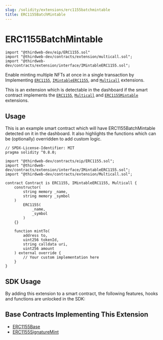 ```yaml
---
slug: /solidity/extensions/erc1155batchmintable
title: ERC1155BatchMintable
---
```



# ERC1155BatchMintable

```solidity
import "@thirdweb-dev/eip/ERC1155.sol"
import "@thirdweb-dev/contracts/extension/multicall.sol";
import "@thirdweb-dev/contracts/extension/interface/IMintableERC1155.sol";
```

Enable minting multiple NFTs at once in a single transaction by Implementing [`ERC1155`](/solidity/extensions/erc1155), [`IMintableERC1155`](/solidity/extensions/erc1155mintable), and [`Multicall`](/solidity/extensions/multicall) extensions.

This is an extension which is detectable in the dashboard if the smart contract implements the
[`ERC1155`](/solidity/extensions/erc1155), [`Multicall`](/solidity/extensions/multicall) and [`ERC1155Mintable`](/solidity/extensions/erc1155mintable) extensions.

<div className="row">

<div style={{ paddingLeft: 12, paddingBottom: 12 }}>

<ViewContractCodeButton
  link="https://github.com/thirdweb-dev/contracts/blob/main/contracts/extension/Multicall.sol"
  name="Multicall"
  text="Multicall"
/>

</div>

<div style={{ paddingLeft: 12, paddingBottom: 12 }}>

<ViewContractCodeButton
  link="https://github.com/thirdweb-dev/contracts/blob/main/contracts/extension/interface/IMintableERC1155.sol"
  name="ERC1155Mintable"
  text="IMintableERC1155"
/>

</div>

</div>

## Usage

This is an example smart contract which will have ERC1155BatchMintable detected on it in the dashboard. It also highlights the functions which can be (optionally) overridden to add custom logic.

```solidity
// SPDX-License-Identifier: MIT
pragma solidity ^0.8.0;

import "@thirdweb-dev/contracts/eip/ERC1155.sol";
import "@thirdweb-dev/contracts/extension/interface/IMintableERC1155.sol";
import "@thirdweb-dev/contracts/extension/Multicall.sol";

contract Contract is ERC1155, IMintableERC1155, Multicall {
    constructor(
        string memory _name,
        string memory _symbol
    )
        ERC1155(
            _name,
            _symbol
        )
    {}

    function mintTo(
        address to,
        uint256 tokenId,
        string calldata uri,
        uint256 amount
    ) external override {
        // Your custom implementation here
    }
}
```

## SDK Usage

By adding this extension to a smart contract, the following features, hooks and functions are unlocked in the SDK:

<div className="row" style={{ marginBottom: 12 }}>
  <div className="col col--3" style={{ padding: 8 }}>
    <QuickstartCard
      name="TypeScript"
      link="/typescript/sdk.erc1155batchmintable"
      image="/assets/languages/typescript.png"
    />
  </div>
  <div className="col col--3" style={{ padding: 8 }}>
    <QuickstartCard
      name="Python"
      link="/python/python.erc1155batchmintable"
      image="/assets/languages/python.png"
    />
  </div>
  <div className="col col--3" style={{ padding: 8 }}>
    <QuickstartCard
      name="Unity"
      link="/unity/erc1155"
      image="/assets/languages/unity.webp"
    />
  </div>
</div>

## Base Contracts Implementing This Extension

- [ERC1155Base](/solidity/base-contracts/erc1155base)
- [ERC1155SignatureMint](/solidity/base-contracts/erc1155signaturemint)

